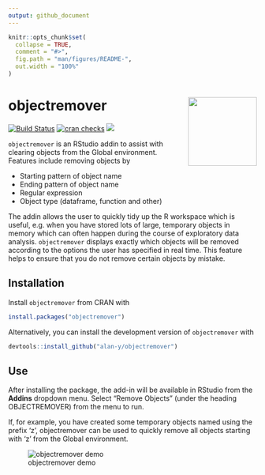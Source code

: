 ```yaml
---
output: github_document
---
```


<!-- README.md is generated from README.Rmd. Please edit that file -->

```r
knitr::opts_chunk$set(
  collapse = TRUE,
  comment = "#>",
  fig.path = "man/figures/README-",
  out.width = "100%"
)
```

# objectremover <img src='inst/img/objectremover_hex.png' align="right" height="139" />

<!-- badges: start -->
[![Build Status](https://travis-ci.org/alan-y/objectremover.svg?branch=master)](https://travis-ci.org/alan-y/objectremover)
[![cran checks](https://cranchecks.info/badges/summary/objectremover)](https://cran.r-project.org/web/checks/check_results_objectremover.html)
[![](https://cranlogs.r-pkg.org/badges/objectremover)](https://cran.r-project.org/package=objectremover)
<!-- badges: end -->


`objectremover` is an RStudio addin to assist with clearing objects from the Global environment. Features include removing objects by

* Starting pattern of object name
* Ending pattern of object name
* Regular expression
* Object type (dataframe, function and other)

The addin allows the user to quickly tidy up the R workspace which is useful, e.g. when you have stored lots of large, temporary objects in memory which can often happen during the course of exploratory data analysis. `objectremover` displays exactly which objects will be removed according to the options the user has specified in real time. This feature helps to ensure that you do not remove certain objects by mistake. 

## Installation
Install `objectremover` from CRAN with

```r
install.packages("objectremover")
```

Alternatively, you can install the development version of `objectremover` with

```r
devtools::install_github("alan-y/objectremover")
```

## Use

After installing the package, the add-in will be available in RStudio from the **Addins** dropdown menu. Select "Remove Objects" (under the heading OBJECTREMOVER) from the menu to run.  
  
If, for example, you have created some temporary objects named using the prefix 'z', objectremover can be used to quickly remove all objects starting with 'z' from the Global environment.

![objectremover demo](inst/img/objectremover_demo.gif "fig:")
